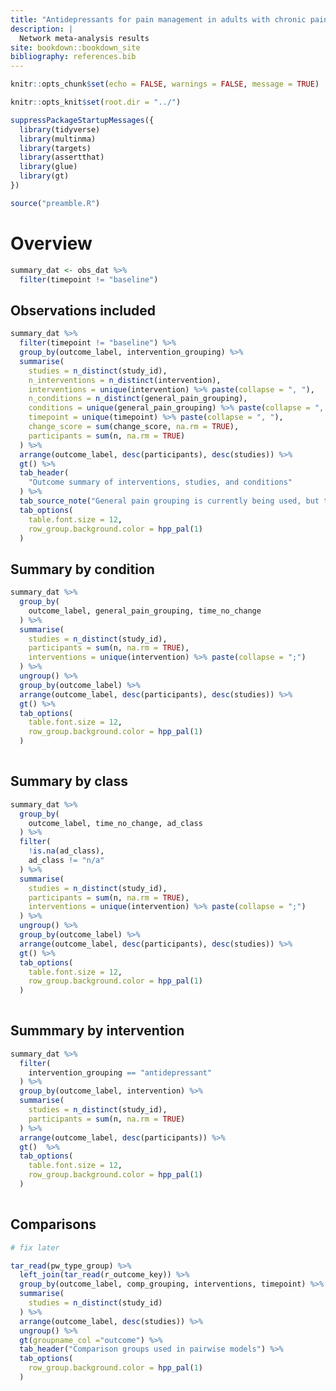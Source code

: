 ```yaml
---
title: "Antidepressants for pain management in adults with chronic pain"
description: |
  Network meta-analysis results
site: bookdown::bookdown_site
bibliography: references.bib
---
```


```r
knitr::opts_chunk$set(echo = FALSE, warnings = FALSE, message = TRUE)

knitr::opts_knit$set(root.dir = "../")

suppressPackageStartupMessages({
  library(tidyverse)
  library(multinma)
  library(targets)
  library(assertthat)
  library(glue)
  library(gt)
})

source("preamble.R")

```


# Overview

```r

summary_dat <- obs_dat %>% 
  filter(timepoint != "baseline")

```



## Observations included

```r
summary_dat %>%
  filter(timepoint != "baseline") %>% 
  group_by(outcome_label, intervention_grouping) %>% 
  summarise(
    studies = n_distinct(study_id),
    n_interventions = n_distinct(intervention),
    interventions = unique(intervention) %>% paste(collapse = ", "),
    n_conditions = n_distinct(general_pain_grouping),
    conditions = unique(general_pain_grouping) %>% paste(collapse = ", "),
    timepoint = unique(timepoint) %>% paste(collapse = ", "),
    change_score = sum(change_score, na.rm = TRUE),
    participants = sum(n, na.rm = TRUE)
  ) %>% 
  arrange(outcome_label, desc(participants), desc(studies)) %>% 
  gt() %>% 
  tab_header(
    "Outcome summary of interventions, studies, and conditions"
  ) %>% 
  tab_source_note("General pain grouping is currently being used, but this can be switched or duplicated for IASP.") %>% 
  tab_options(
    table.font.size = 12,
    row_group.background.color = hpp_pal(1)
  )

```

## Summary by condition

```r

summary_dat %>% 
  group_by(
    outcome_label, general_pain_grouping, time_no_change
  ) %>% 
  summarise(
    studies = n_distinct(study_id),
    participants = sum(n, na.rm = TRUE),
    interventions = unique(intervention) %>% paste(collapse = ";")
  ) %>% 
  ungroup() %>% 
  group_by(outcome_label) %>% 
  arrange(outcome_label, desc(participants), desc(studies)) %>% 
  gt() %>% 
  tab_options(
    table.font.size = 12,
    row_group.background.color = hpp_pal(1)
  )
  


```

## Summary by class


```r

summary_dat %>% 
  group_by(
    outcome_label, time_no_change, ad_class
  ) %>% 
  filter(
    !is.na(ad_class),
    ad_class != "n/a"
  ) %>% 
  summarise(
    studies = n_distinct(study_id),
    participants = sum(n, na.rm = TRUE),
    interventions = unique(intervention) %>% paste(collapse = ";")
  ) %>% 
  ungroup() %>% 
  group_by(outcome_label) %>% 
  arrange(outcome_label, desc(participants), desc(studies)) %>% 
  gt() %>% 
  tab_options(
    table.font.size = 12,
    row_group.background.color = hpp_pal(1)
  )
  


```

## Summmary by intervention

```r
summary_dat %>% 
  filter(
    intervention_grouping == "antidepressant"
  ) %>% 
  group_by(outcome_label, intervention) %>% 
  summarise(
    studies = n_distinct(study_id),
    participants = sum(n, na.rm = TRUE)
  ) %>% 
  arrange(outcome_label, desc(participants)) %>%
  gt()  %>% 
  tab_options(
    table.font.size = 12,
    row_group.background.color = hpp_pal(1)
  )
  


```



## Comparisons

```r
# fix later

tar_read(pw_type_group) %>%
  left_join(tar_read(r_outcome_key)) %>% 
  group_by(outcome_label, comp_grouping, interventions, timepoint) %>% 
  summarise(
    studies = n_distinct(study_id)
  ) %>% 
  arrange(outcome_label, desc(studies)) %>% 
  ungroup() %>%
  gt(groupname_col ="outcome") %>% 
  tab_header("Comparison groups used in pairwise models") %>% 
  tab_options(
    row_group.background.color = hpp_pal(1)
  )

```


